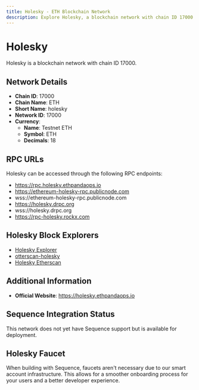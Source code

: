 ```yaml
--- 
title: Holesky - ETH Blockchain Network
description: Explore Holesky, a blockchain network with chain ID 17000. Learn about its native currency, Testnet ETH, and how to interact with the network.
---
```


# Holesky

Holesky is a blockchain network with chain ID 17000.

## Network Details

- **Chain ID**: 17000
- **Chain Name**: ETH
- **Short Name**: holesky
- **Network ID**: 17000
- **Currency**: 
  - **Name**: Testnet ETH
  - **Symbol**: ETH
  - **Decimals**: 18

## RPC URLs

Holesky can be accessed through the following RPC endpoints:

- https://rpc.holesky.ethpandaops.io
- https://ethereum-holesky-rpc.publicnode.com
- wss://ethereum-holesky-rpc.publicnode.com
- https://holesky.drpc.org
- wss://holesky.drpc.org
- https://rpc-holesky.rockx.com

## Holesky Block Explorers

- [Holesky Explorer](https://holesky.beaconcha.in)
- [otterscan-holesky](https://holesky.otterscan.io)
- [Holesky Etherscan](https://holesky.etherscan.io)

## Additional Information

- **Official Website**: https://holesky.ethpandaops.io

## Sequence Integration Status

This network does not yet have Sequence support but is available for deployment.

## Holesky Faucet

When building with Sequence, faucets aren't necessary due to our smart account infrastructure. This allows for a smoother onboarding process for your users and a better developer experience.
